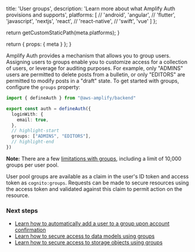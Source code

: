 
  title: 'User groups',
  description: 'Learn more about what Amplify Auth provisions and supports',
  platforms: [
    // 'android',
    'angular',
    // 'flutter',
    'javascript',
    'nextjs',
    'react',
    // 'react-native',
    // 'swift',
    'vue'
  ]
};

  return getCustomStaticPath(meta.platforms);
}

  return {
    props: {
      meta
    }
  };
}

Amplify Auth provides a mechanism that allows you to group users. Assigning users to groups enable you to customize access for a collection of users, or leverage for auditing purposes. For example, only "ADMINS" users are permitted to delete posts from a bulletin, or only "EDITORS" are permitted to modify posts in a "draft" state. To get started with groups, configure the `groups` property:

```ts title="amplify/auth/resource.ts"
import { defineAuth } from "@aws-amplify/backend"

export const auth = defineAuth({
  loginWith: {
    email: true,
  },
  // highlight-start
  groups: ["ADMINS", "EDITORS"],
  // highlight-end
})
```

<Callout>

**Note:** There are a few [limitations with groups](https://docs.aws.amazon.com/cognito/latest/developerguide/cognito-user-pools-user-groups.html#user-pool-user-groups-limitations), including a limit of 10,000 groups per user pool.

</Callout>

User pool groups are available as a claim in the user's ID token and access token as `cognito:groups`. Requests can be made to secure resources using the access token and validated against this claim to permit action on the resource.

### Next steps

- [Learn how to automatically add a user to a group upon account confirmation](/[platform]/build-a-backend/functions/examples/add-user-to-group/)
- [Learn how to secure access to data models using groups](/[platform]/build-a-backend/data/customize-authz/user-group-based-data-access)
- [Learn how to secure access to storage objects using groups](/[platform]/build-a-backend/storage/define-storage/#user-group-access)
